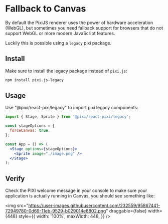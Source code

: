 # Fallback to Canvas

By default the PixiJS renderer uses the power of hardware acceleration (WebGL), but sometimes you need fallback support for
browsers that do not support WebGL or more modern JavaScript features.

Luckily this is possible using a `legacy` pixi package.

## Install

Make sure to install the legacy package instead of `pixi.js`:

```bash
npm install pixi.js-legacy
```

## Usage

Use "@pixi/react-pixi/legacy" to import pixi legacy components:

```jsx
import { Stage, Sprite } from '@pixi/react-pixi/legacy';

const stageOptions = {
  forceCanvas: true,
};

const App = () => (
  <Stage options={stageOptions}>
    <Sprite image="./image.png" />
  </Stage>
);
```

## Verify

Check the PIXI welcome message in your console to make sure your application is actually running in Canvas, you should see
something like:

<img
  src="https://user-images.githubusercontent.com/232559/95867441-72949780-0d69-11eb-9529-b029014e8802.png"
  draggable={false}
  width={448}
  style={{
    width: '100%',
    maxWidth: 448,
  }}
/>
